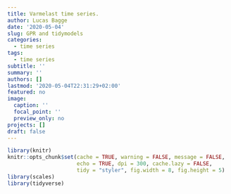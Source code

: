```yaml
---
title: Varmelast time series.
author: Lucas Bagge
date: '2020-05-04'
slug: GPR and tidymodels
categories:
  - time series
tags:
  - time series
subtitle: ''
summary: ''
authors: []
lastmod: '2020-05-04T22:31:29+02:00'
featured: no
image:
  caption: ''
  focal_point: ''
  preview_only: no
projects: []
draft: false
---
```


```r
library(knitr)
knitr::opts_chunk$set(cache = TRUE, warning = FALSE, message = FALSE, 
                      echo = TRUE, dpi = 300, cache.lazy = FALSE,
                      tidy = "styler", fig.width = 8, fig.height = 5)
library(scales)
library(tidyverse)
```

